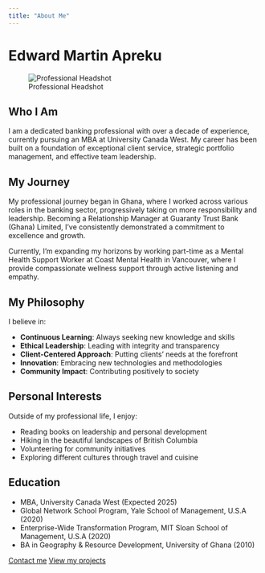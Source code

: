 ---
title: "About Me"
---

# Edward Martin Apreku

![Professional Headshot](images/ed.jpg){.profile-image}

## Who I Am

I am a dedicated banking professional with over a decade of experience, currently pursuing an MBA at University Canada West. My career has been built on a foundation of exceptional client service, strategic portfolio management, and effective team leadership.

## My Journey

My professional journey began in Ghana, where I worked across various roles in the banking sector, progressively taking on more responsibility and leadership. Becoming a Relationship Manager at Guaranty Trust Bank (Ghana) Limited, I've consistently demonstrated a commitment to excellence and growth.

Currently, I'm expanding my horizons by working part-time as a Mental Health Support Worker at Coast Mental Health in Vancouver, where I provide compassionate wellness support through active listening and empathy.

## My Philosophy

I believe in:

- **Continuous Learning**: Always seeking new knowledge and skills
- **Ethical Leadership**: Leading with integrity and transparency
- **Client-Centered Approach**: Putting clients' needs at the forefront
- **Innovation**: Embracing new technologies and methodologies
- **Community Impact**: Contributing positively to society

## Personal Interests

Outside of my professional life, I enjoy:

- Reading books on leadership and personal development
- Hiking in the beautiful landscapes of British Columbia
- Volunteering for community initiatives
- Exploring different cultures through travel and cuisine

## Education

- MBA, University Canada West (Expected 2025)
- Global Network School Program, Yale School of Management, U.S.A (2020)
- Enterprise-Wide Transformation Program, MIT Sloan School of Management, U.S.A (2020)
- BA in Geography & Resource Development, University of Ghana (2010)

[Contact me](contact.qmd){.btn .btn-primary} [View my projects](projects.qmd){.btn .btn-secondary}